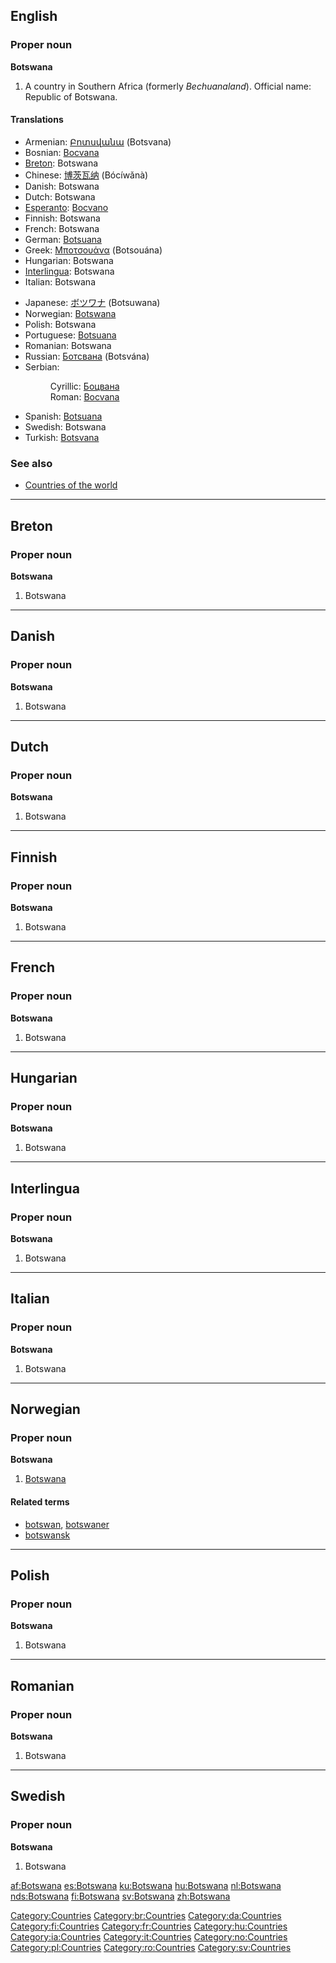 ==English==

===Proper noun===
'''Botswana'''

# A country in Southern Africa (formerly ''Bechuanaland''). Official name: Republic of Botswana.

====Translations====
{{top}}
*Armenian: [[Բոտսվանա]] (Botsvana)
*Bosnian: [[Bocvana#Bosnian|Bocvana]] {{f}}
*[[Breton]]: Botswana
*Chinese: [[博茨瓦纳]] (Bócíwǎnà)
*Danish: Botswana
*Dutch: Botswana
*[[Esperanto]]: [[Bocvano]]
*Finnish: Botswana
*French: Botswana
*German: [[Botsuana]]
*Greek: [[Μποτσουάνα]] (Botsouána) {{f}}
*Hungarian: Botswana
*[[Interlingua]]: Botswana
*Italian: Botswana {{f}}
{{mid}}
*Japanese: [[ボツワナ]] (Botsuwana)
*Norwegian: [[Botswana#Norwegian|Botswana]]
*Polish: Botswana {{f}}
*Portuguese: [[Botsuana]] {{f}}
*Romanian: Botswana {{f}}
*Russian: [[Ботсвана]] (Botsvána) {{f}}
*Serbian:
*:Cyrillic: [[Боцвана#Serbian|Боцвана]] {{f}}
*:Roman: [[Bocvana#Serbian|Bocvana]] {{f}}
*Spanish: [[Botsuana]] {{f}}
*Swedish: Botswana
*Turkish: [[Botsvana]]
{{bottom}}

===See also===
*[[Countries of the world]]


----
==Breton==
===Proper noun===
'''Botswana'''
#Botswana


----
==Danish==
===Proper noun===
'''Botswana'''
#Botswana


----
==Dutch==
===Proper noun===
'''Botswana'''
#Botswana


----
==Finnish==
===Proper noun===
'''Botswana'''
#Botswana


----
==French==
===Proper noun===
'''Botswana'''
#Botswana


----
==Hungarian==
===Proper noun===
'''Botswana'''
#Botswana


----
==Interlingua==
===Proper noun===
'''Botswana'''
#Botswana


----
==Italian==
===Proper noun===
'''Botswana'''
#Botswana


----
==Norwegian==
===Proper noun===
'''Botswana'''
#[[#English|Botswana]]
====Related terms====
*[[botswan]], [[botswaner]]
*[[botswansk]]


----
==Polish==
===Proper noun===
'''Botswana'''
#Botswana


----
==Romanian==
===Proper noun===
'''Botswana'''
#Botswana


----
==Swedish==
===Proper noun===
'''Botswana'''
#Botswana

[[Category:Countries]]
[[Category:br:Countries]]
[[Category:da:Countries]]
[[Category:fi:Countries]]
[[Category:fr:Countries]]
[[Category:hu:Countries]]
[[Category:ia:Countries]]
[[Category:it:Countries]]
[[Category:no:Countries]]
[[Category:pl:Countries]]
[[Category:ro:Countries]]
[[Category:sv:Countries]]

[[af:Botswana]]
[[es:Botswana]]
[[ku:Botswana]]
[[hu:Botswana]]
[[nl:Botswana]]
[[nds:Botswana]]
[[fi:Botswana]]
[[sv:Botswana]]
[[zh:Botswana]]